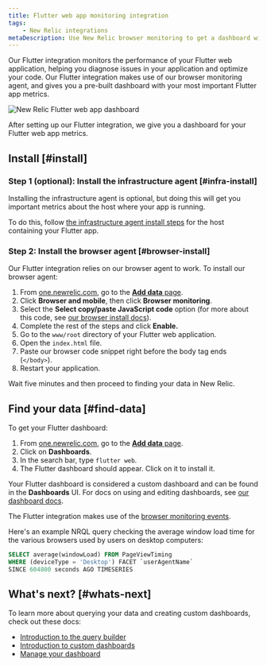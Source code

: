 ```yaml
---
title: Flutter web app monitoring integration
tags:
    - New Relic integrations
metaDescription: Use New Relic browser monitoring to get a dashboard with metrics from your Flutter web application.
---
```



Our Flutter integration monitors the performance of your Flutter web application, helping you diagnose issues in your application and optimize your code. Our Flutter integration makes use of our browser monitoring agent, and gives you a pre-built dashboard with your most important Flutter app metrics. 

<img
    title="New Relic Flutter web app dashboard"
    alt="New Relic Flutter web app dashboard"
    src={browserFlutterWebDashboard}
/>
<figcaption>
After setting up our Flutter integration, we give you a dashboard for your Flutter web app metrics. 
</figcaption>

## Install [#install]

### Step 1 (optional): Install the infrastructure agent [#infra-install]

Installing the infrastructure agent is optional, but doing this will get you important metrics about the host where your app is running. 

To do this, follow [the infrastructure agent install steps](/docs/infrastructure/install-infrastructure-agent/get-started/install-infrastructure-agent) for the host containing your Flutter app.

### Step 2: Install the browser agent [#browser-install] 

Our Flutter integration relies on our browser agent to work. To install our browser agent: 

1. From [one.newrelic.com](https://one.newrelic.com), go to the [**Add data** page](https://one.newrelic.com/marketplace). 
2. Click **Browser and mobile**, then click **Browser monitoring**.
3. Select the **Select copy/paste JavaScript code** option (for more about this code, see [our browser install docs](/docs/browser/browser-monitoring/installation/install-browser-monitoring-agent)). 
4. Complete the rest of the steps and click **Enable.**
5. Go to the `www/root` directory of your Flutter web application.
6. Open the `index.html` file. 
7. Paste our browser code snippet right before the body tag ends (`</body>`).
8. Restart your application. 

Wait five minutes and then proceed to finding your data in New Relic. 

## Find your data [#find-data]

To get your Flutter dashboard: 

1. From [one.newrelic.com](https://one.newrelic.com), go to the [**Add data** page](https://one.newrelic.com/marketplace). 
2. Click on **Dashboards**.
3. In the search bar, type `flutter web`. 
4. The Flutter dashboard should appear. Click on it to install it.

Your Flutter dashboard is considered a custom dashboard and can be found in the **Dashboards** UI. For docs on using and editing dashboards, see [our dashboard docs](/docs/query-your-data/explore-query-data/dashboards/introduction-dashboards).

The Flutter integration makes use of the [browser monitoring events](/docs/data-apis/understand-data/event-data/events-reported-browser-monitoring). 

Here's an example NRQL query checking the average window load time for the various browsers used by users on desktop computers: 

```sql
SELECT average(windowLoad) FROM PageViewTiming 
WHERE (deviceType = 'Desktop') FACET `userAgentName` 
SINCE 604800 seconds AGO TIMESERIES
```

## What's next? [#whats-next]

To learn more about querying your data and creating custom dashboards, check out these docs: 

* [Introduction to the query builder](/docs/query-your-data/explore-query-data/query-builder/introduction-query-builder)
* [Introduction to custom dashboards](/docs/query-your-data/explore-query-data/dashboards/introduction-dashboards)
* [Manage your dashboard](/docs/query-your-data/explore-query-data/dashboards/manage-your-dashboard)
